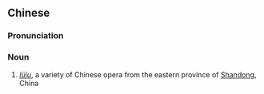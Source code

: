 {{also|吕剧}}
==Chinese==
{{zh-forms|s=吕剧}}

===Pronunciation===
{{zh-pron
|m=lǚjù
|c=leoi5 kek6
|cat=n
}}

===Noun===
{{zh-noun}}

# {{lb|zh|opera}} ''[[lüju]]'', a variety of Chinese opera from the eastern province of [[Shandong]], China